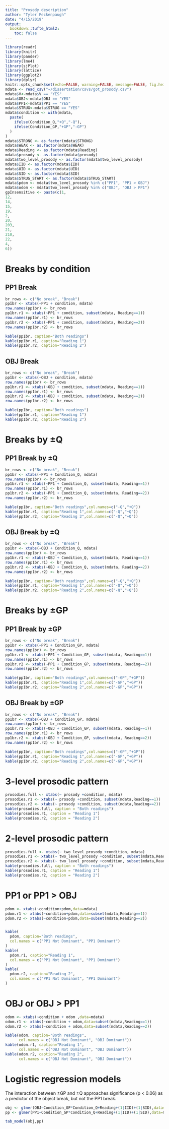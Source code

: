 ```yaml
---
title: "Prosody description"
author: "Tyler Peckenpaugh"
date: "4/15/2019"
output: 
  bookdown::tufte_html2:
    toc: false
---
```


```r
library(readr)
library(knitr)
library(pander)
library(lme4)
library(sjPlot)
library(lattice)
library(ggplot2)
library(dplyr)
knitr::opts_chunk$set(echo=FALSE, warning=FALSE, message=FALSE, fig.height = 3,fig.pos = 'H')
mdata <- read_csv("~/dissertation/csvs/got_prosody.csv")
mdata$V<-mdata$V == "YES"
mdata$OBJ<-mdata$OBJ == "YES"
mdata$PP1<-mdata$PP1 == "YES"
mdata$STRUG<-mdata$STRUG == "YES"
mdata$condition <- with(mdata,
  paste(
    ifelse(Condition_Q,"+Q","-Q"),
    ifelse(Condition_GP,"+GP","-GP")
  )
)
mdata$STRONG <- as.factor(mdata$STRONG)
mdata$WEAK <- as.factor(mdata$WEAK)
mdata$Reading <- as.factor(mdata$Reading)
mdata$prosody <- as.factor(mdata$prosody)
mdata$two_level_prosody <- as.factor(mdata$two_level_prosody)
mdata$IID <- as.factor(mdata$IID)
mdata$UID <- as.factor(mdata$UID)
mdata$SID <- as.factor(mdata$SID)
mdata$STRUG_START <- as.factor(mdata$STRUG_START)
mdata$pdom <- mdata$two_level_prosody %in% c("PP1", "PP1 > OBJ")
mdata$odom <- mdata$two_level_prosody %in% c("OBJ", "OBJ > PP1")
gpInsensitive <- paste(c(1,
12,
14,
15,
19,
2,
20,
203,
21,
210,
22,
4,
6))

```

# Breaks by condition

## PP1 Break

```r
br_rows <- c("No break", "Break")
pp1br <- xtabs(~PP1 + condition, mdata)
row.names(pp1br) <- br_rows
pp1br.r1 <- xtabs(~PP1 + condition, subset(mdata, Reading==1))
row.names(pp1br.r1) <- br_rows        
pp1br.r2 <- xtabs(~PP1 + condition, subset(mdata, Reading==2))
row.names(pp1br.r2) <- br_rows

kable(pp1br, caption="Both readings")
kable(pp1br.r1, caption="Reading 1")
kable(pp1br.r2, caption="Reading 2")
```

## OBJ Break

```r
br_rows <- c("No break", "Break")
pp1br <- xtabs(~OBJ + condition, mdata)
row.names(pp1br) <- br_rows
pp1br.r1 <- xtabs(~OBJ + condition, subset(mdata, Reading==1))
row.names(pp1br.r1) <- br_rows        
pp1br.r2 <- xtabs(~OBJ + condition, subset(mdata, Reading==2))
row.names(pp1br.r2) <- br_rows

kable(pp1br, caption="Both readings")
kable(pp1br.r1, caption="Reading 1")
kable(pp1br.r2, caption="Reading 2")
```

# Breaks by &plusmn;Q

## PP1 Break by &plusmn;Q

```r
br_rows <- c("No break", "Break")
pp1br <- xtabs(~PP1 + Condition_Q, mdata)
row.names(pp1br) <- br_rows
pp1br.r1 <- xtabs(~PP1 + Condition_Q, subset(mdata, Reading==1))
row.names(pp1br.r1) <- br_rows        
pp1br.r2 <- xtabs(~PP1 + Condition_Q, subset(mdata, Reading==2))
row.names(pp1br.r2) <- br_rows

kable(pp1br, caption="Both readings",col.names=c("-Q","+Q"))
kable(pp1br.r1, caption="Reading 1",col.names=c("-Q","+Q"))
kable(pp1br.r2, caption="Reading 2",col.names=c("-Q","+Q"))
```

## OBJ Break by &plusmn;Q

```r
br_rows <- c("No break", "Break")
pp1br <- xtabs(~OBJ + Condition_Q, mdata)
row.names(pp1br) <- br_rows
pp1br.r1 <- xtabs(~OBJ + Condition_Q, subset(mdata, Reading==1))
row.names(pp1br.r1) <- br_rows        
pp1br.r2 <- xtabs(~OBJ + Condition_Q, subset(mdata, Reading==2))
row.names(pp1br.r2) <- br_rows

kable(pp1br, caption="Both readings",col.names=c("-Q","+Q"))
kable(pp1br.r1, caption="Reading 1",col.names=c("-Q","+Q"))
kable(pp1br.r2, caption="Reading 2",col.names=c("-Q","+Q"))
```

# Breaks by &plusmn;GP

## PP1 Break by &plusmn;GP

```r
br_rows <- c("No break", "Break")
pp1br <- xtabs(~PP1 + Condition_GP, mdata)
row.names(pp1br) <- br_rows
pp1br.r1 <- xtabs(~PP1 + Condition_GP, subset(mdata, Reading==1))
row.names(pp1br.r1) <- br_rows        
pp1br.r2 <- xtabs(~PP1 + Condition_GP, subset(mdata, Reading==2))
row.names(pp1br.r2) <- br_rows

kable(pp1br, caption="Both readings",col.names=c("-GP","+GP"))
kable(pp1br.r1, caption="Reading 1",col.names=c("-GP","+GP"))
kable(pp1br.r2, caption="Reading 2",col.names=c("-GP","+GP"))
```

## OBJ Break by &plusmn;GP

```r
br_rows <- c("No break", "Break")
pp1br <- xtabs(~OBJ + Condition_GP, mdata)
row.names(pp1br) <- br_rows
pp1br.r1 <- xtabs(~OBJ + Condition_GP, subset(mdata, Reading==1))
row.names(pp1br.r1) <- br_rows        
pp1br.r2 <- xtabs(~OBJ + Condition_GP, subset(mdata, Reading==2))
row.names(pp1br.r2) <- br_rows

kable(pp1br, caption="Both readings",col.names=c("-GP","+GP"))
kable(pp1br.r1, caption="Reading 1",col.names=c("-GP","+GP"))
kable(pp1br.r2, caption="Reading 2",col.names=c("-GP","+GP"))
```

# 3-level prosodic pattern

```r
prosodies.full <- xtabs(~ prosody +condition, mdata)
prosodies.r1 <- xtabs(~ prosody +condition, subset(mdata,Reading==1))
prosodies.r2 <- xtabs(~ prosody +condition, subset(mdata,Reading==2))
kable(prosodies.full, caption = "Both readings")
kable(prosodies.r1, caption = "Reading 1")
kable(prosodies.r2, caption = "Reading 2")
```

# 2-level prosodic pattern

```r
prosodies.full <- xtabs(~ two_level_prosody +condition, mdata)
prosodies.r1 <- xtabs(~ two_level_prosody +condition, subset(mdata,Reading==1))
prosodies.r2 <- xtabs(~ two_level_prosody +condition, subset(mdata,Reading==2))
kable(prosodies.full, caption = "Both readings")
kable(prosodies.r1, caption = "Reading 1")
kable(prosodies.r2, caption = "Reading 2")
```

# PP1 or PP1 > OBJ

```r
pdom <- xtabs(~condition+pdom,data=mdata)
pdom.r1 <- xtabs(~condition+pdom,data=subset(mdata,Reading==1))
pdom.r2 <- xtabs(~condition+pdom,data=subset(mdata,Reading==2))


kable(
  pdom, caption="Both readings",
  col.names = c("PP1 Not Dominant", "PP1 Dominant")
)
kable(
  pdom.r1, caption="Reading 1",
  col.names = c("PP1 Not Dominant", "PP1 Dominant")
)
kable(
  pdom.r2, caption="Reading 2",
  col.names = c("PP1 Not Dominant", "PP1 Dominant")
)
```

# OBJ or OBJ > PP1

```r
odom <- xtabs(~condition + odom ,data=mdata)
odom.r1 <- xtabs(~condition + odom,data=subset(mdata,Reading==1))
odom.r2 <- xtabs(~condition + odom,data=subset(mdata,Reading==2))

kable(odom, caption="Both readings",
      col.names = c("OBJ Not Dominant", "OBJ Dominant"))
kable(odom.r1, caption="Reading 1",
      col.names = c("OBJ Not Dominant", "OBJ Dominant"))
kable(odom.r2, caption="Reading 2",
      col.names = c("OBJ Not Dominant", "OBJ Dominant"))
```

# Logistic regression models

The interaction between &plusmn;GP and &plusmn;Q approaches significance (p < 0.06) as a predictor of the object break, but not the PP1 break.

```r
obj <- glmer(OBJ~Condition_GP*Condition_Q+Reading+(1|IID)+(1|SID),data=mdata,family=binomial)
pp <- glmer(PP1~Condition_GP*Condition_Q+Reading+(1|IID)+(1|SID),data=mdata,family=binomial)

tab_model(obj,pp)
```
